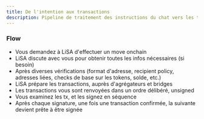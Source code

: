 ```yaml
---
title: De l'intention aux transactions
description: Pipeline de traitement des instructions du chat vers les transactions prêtes pour le wallet. Analyse d'intention et génération de transactions.
---
```


<TransactionFlowDiagram />

### Flow
- Vous demandez à LiSA d'effectuer un move onchain
- LiSA discute avec vous pour obtenir toutes les infos nécessaires (si besoin)
- Après diverses vérifications (format d'adresse, recipient policy, adresses liées, checks de base sur les tokens, solde, etc.)
- LiSA prépare les transactions, auprès d'agrégateurs et bridges
- Les transactions vous sont renvoyées dans un ordre délibéré, unsigned
- Vous examinez les tx, et les signez en séquence
- Après chaque signature, une fois une transaction confirmée, la suivante devient prête à être signée



